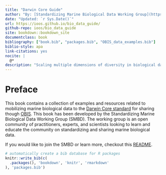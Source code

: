 ```yaml
--- 
title: "Darwin Core Guide"
author: "By: [Standardizing Marine Biological Data Working Group](https://github.com/ioos/bio_data_guide/graphs/contributors) ![](https://contrib.rocks/image?repo=ioos/bio_data_guide)"
date: "Updated: `r Sys.Date()`"
url: https://ioos.github.io/bio_data_guide/
github-repo: ioos/bio_data_guide
site: bookdown::bookdown_site
documentclass: book
bibliography: ["book.bib", "packages.bib", "OBIS_data_examples.bib"]
biblio-style: apa
link-citations: yes
nocite: |
  @*
description: "Scaling multiple dimensions of diversity in biological data"
---
```


# Preface {-}

This book contains a collection of examples and resources related to mobilizing marine biological data to the
[Darwin Core standard](https://dwc.tdwg.org/) for sharing though [OBIS](https://obis.org/). This book has been developed
by the Standardizing Marine Biological Data Working Group (SMBD). The working group is an open community of practitioners,
experts, and scientists looking to learn and educate the community on standardizing and sharing marine biological data.

If you would like to join the SMBD or learn more, checkout this [README](https://github.com/ioos/bio_data_guide/blob/main/README.md).

```r
# automatically create a bib database for R packages
knitr::write_bib(c(
  .packages(), 'bookdown', 'knitr', 'rmarkdown'
), 'packages.bib')
```
